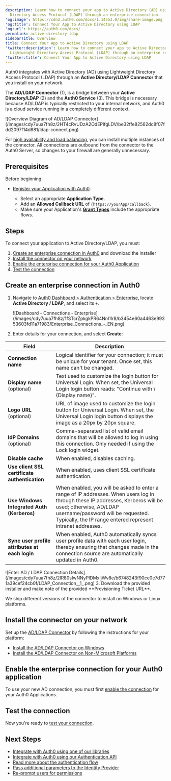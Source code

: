 ```yaml
---
description: Learn how to connect your app to Active Directory (AD) using Lightweight
  Directory Access Protocol (LDAP) through an enterprise connection.
'og:image': https://cdn2.auth0.com/docs/1.14553.0/img/share-image.png
'og:title': Connect Your App to Active Directory using LDAP
'og:url': https://auth0.com/docs/
permalink: active-directory-ldap
sidebarTitle: Overview
title: Connect Your App to Active Directory using LDAP
'twitter:description': Learn how to connect your app to Active Directory (AD) using
  Lightweight Directory Access Protocol (LDAP) through an enterprise connection.
'twitter:title': Connect Your App to Active Directory using LDAP
---
```

Auth0 integrates with Active Directory (AD) using Lightweight Directory Access Protocol (LDAP) through an **Active Directory/LDAP Connector** that you install on your network.

The **AD/LDAP Connector** (1), is a bridge between your **Active Directory/LDAP** (2) and the **Auth0 Service** (3). This bridge is necessary because AD/LDAP is typically restricted to your internal network, and Auth0 is a cloud service running in a completely different context.

<Frame>![Overview Diagram of AD/LDAP Connector](/images/cdy7uua7fh8z/2HT4cRvUDzA2OdEPlfgLDV/be32ffe82562dc8f07fdd2097f14d881/ldap-connect.png)</Frame>

For [high availability and load balancing](/authenticate/identity-providers/enterprise-identity-providers/active-directory-ldap/ad-ldap-connector/ad-ldap-high-availability), you can install multiple instances of the connector. All connections are outbound from the connector to the Auth0 Server, so changes to your firewall are generally unnecessary.

## Prerequisites

Before beginning:

* [Register your Application with Auth0](/get-started/auth0-overview/create-applications).

  + Select an appropriate **Application Type**.
  + Add an **Allowed Callback URL** of `{https://yourApp/callback}`.
  + Make sure your Application's [**Grant Types**](/get-started/applications/update-grant-types) include the appropriate flows.

## Steps

To connect your application to Active Directory/LDAP, you must:

1. [Create an enterprise connection in Auth0](#create-an-enterprise-connection-in-auth0) and download the installer
2. [Install the connector on your network](#install-the-connector-on-your-network)
3. [Enable the enterprise connection for your Auth0 Application](#enable-the-enterprise-connection-for-your-auth0-application)
4. [Test the connection](#test-the-connection)

## Create an enterprise connection in Auth0

1. Navigate to [Auth0 Dashboard > Authentication > Enterprise](https://manage.auth0.com/#/connections/enterprise), locate **Active Directory / LDAP**, and select its `+`.

   <Frame>![Dashboard - Connections - Enterprise](/images/cdy7uua7fh8z/1fSTcrZpkgkPR64NnI1lr8/b3454e60a4463e99353603fd11a71983/Enterprise_Connections_-_EN.png)</Frame>
2. Enter details for your connection, and select **Create**:

<table class="table"><thead>
<tr>
<th>Field</th>
<th>Description</th>
</tr>
</thead>
<tbody>
<tr>
<td><strong>Connection name</strong></td>
<td>Logical identifier for your connection; it must be unique for your tenant. Once set, this name can't be changed.</td>
</tr>
<tr>
<td><strong>Display name</strong> (optional)</td>
<td>Text used to customize the login button for Universal Login. When set, the Universal Login login button reads: "Continue with \{Display name}".</td>
</tr>
<tr>
<td><strong>Logo URL</strong> (optional)</td>
<td>URL of image used to customize the login button for Universal Login. When set, the Universal Login login button displays the image as a 20px by 20px square.</td>
</tr>
<tr>
<td><strong>IdP Domains</strong> (optional)</td>
<td>Comma-separated list of valid email domains that will be allowed to log in using this connection. Only needed if using the Lock login widget.</td>
</tr>
<tr>
<td><strong>Disable cache</strong></td>
<td>When enabled, disables caching.</td>
</tr>
<tr>
<td><strong>Use client SSL certificate authentication</strong></td>
<td>When enabled, uses client SSL certificate authentication.</td>
</tr>
<tr>
<td><strong>Use Windows Integrated Auth (Kerberos)</strong></td>
<td>When enabled, you will be asked to enter a range of IP addresses. When users log in through these IP addresses, Kerberos will be used; otherwise, AD/LDAP username/password will be requested. Typically, the IP range entered represent intranet addresses.</td>
</tr>
<tr>
<td><strong>Sync user profile attributes at each login</strong></td>
<td>When enabled, Auth0 automatically syncs user profile data with each user login, thereby ensuring that changes made in the connection source are automatically updated in Auth0.</td>
</tr>
</tbody>
</table>

   <Frame>![Enter AD / LDAP Connection Details](/images/cdy7uua7fh8z/2IR80sIwNNyPlDMxIjWv8e/b6748243f90ce0e7d771a39cef24cb0f/LDAP_Connection__1_.png)</Frame>
3. Download the provided installer and make note of the provided **Provisioning Ticket URL**.

<Callout icon="file-lines" color="#0EA5E9" iconType="regular">

We ship different versions of the connector to install on Windows or Linux platforms.

</Callout>

## Install the connector on your network

Set up the [AD/LDAP Connector](/authenticate/identity-providers/enterprise-identity-providers/active-directory-ldap/ad-ldap-connector) by following the instructions for your platform:

* [Install the AD/LDAP Connector on Windows](/authenticate/identity-providers/enterprise-identity-providers/active-directory-ldap/ad-ldap-connector/install-configure-ad-ldap-connector)
* [Install the AD/LDAP Connector on Non-Microsoft Platforms](/authenticate/identity-providers/enterprise-identity-providers/active-directory-ldap/ad-ldap-connector/install-configure-ad-ldap-connector)

## Enable the enterprise connection for your Auth0 application

To use your new AD connection, you must first [enable the connection](/authenticate/identity-providers/enterprise-identity-providers/enable-enterprise-connections) for your Auth0 Applications.

## Test the connection

Now you're ready to [test your connection](/authenticate/identity-providers/enterprise-identity-providers/test-enterprise-connections).

## Next Steps

* [Integrate with Auth0 using one of our libraries](/libraries)
* [Integrate with Auth0 using our Authentication API](https://auth0.com/docs/api/authentication)
* [Read more about the authentication flow](/get-started/authentication-and-authorization-flow)
* [Pass additional parameters to the Identity Provider](/authenticate/identity-providers/pass-parameters-to-idps)
* [Re-prompt users for permissions](/authenticate/identity-providers/social-identity-providers/reprompt-permissions)